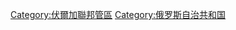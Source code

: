 {{catmore}}
{{Commons cat|Bashkortostan}}
{{DEFAULTSORT:Башкортостан}}
[[Category:伏爾加聯邦管區|Category:伏爾加聯邦管區]]
[[Category:俄罗斯自治共和国|Category:俄罗斯自治共和国]]